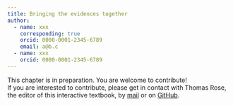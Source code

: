 ```yaml
---
title: Bringing the evidences together
author: 
  - name: xxx
    corresponding: true
    orcid: 0000-0001-2345-6789
    email: a@b.c
  - name: xxx
    orcid: 0000-0001-2345-6789
---
```


::: {.callout-caution title="In preparation"}
This chapter is in preparation. You are welcome to contribute!  
If you are interested to contribute, please get in contact with Thomas Rose, the editor of this interactive textbook, by [mail](mailto:thomas.rose@bergbaumuseum.de?subject=LIA%20textbook) or on [GitHub](https://github.com/archmetalDBM/GlobaLID-Edu). 
:::

<!--
## Learning objective
In this unit you will receive training combining evidence from multiple sources.

## Prior knowledge
... building upon what you already know ... 

all of the above

## Material
... by doing these things: 

Puzzles + Multiple choice

## Learning content
Case studies of advances lead isotope studies

## Self check
Now you can provide answers to the following questions: 

* ... 

## Further reading
To delve deeper into this topic, we recommend the following resources... 

* Duckworth, C. N., and Wilson, A. (eds.), 2020, Recycling and Reuse in the Roman Economy 1st ed., Oxford University Press.
* Butcher, K., and Ponting, M., 2014, The Metallurgy of Roman Silver Coinage: From the Reform of Nero to the Reform of Trajan, Cambridge University Press, Cambridge.
* Butcher, K. E. T., and Ponting, M., 2005, The Roman denarius under the Julio-Claudian emperors: mints, metallurgy and Technology, Oxford Journal of Archaeology, 24, 163–97.
* Eshel, T., Erel, Y., Yahalom-Mack, N., Tirosh, O., and Gilboa, A., 2019, Lead isotopes in silver reveal earliest Phoenician quest for metals in the west Mediterranean, Proceedings of the National Academy of Sciences, 116(13), 6007.
* Eshel, T., Erel, Y., Yahalom-Mack, N., Tirosh, O., and Gilboa, A., 2022, From Iberia to Laurion: Interpreting Changes in Silver Supply to the Levant in the Late Iron Age Based on Lead Isotope Analysis, Archaeological and Anthropological Sciences, 14(6), 120.
-->
